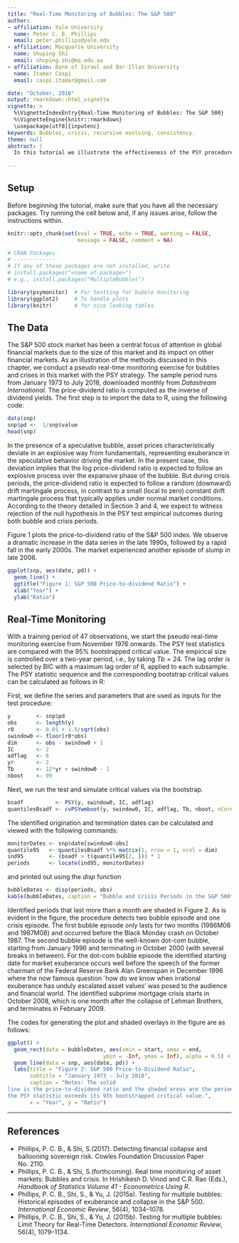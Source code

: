 ```yaml
---
title: "Real-Time Monitoring of Bubbles: The S&P 500"
author:
- affiliation: Yale University
  name: Peter C. B. Phillips
  email: peter.phillips@yale.edu
- affiliation: Macquarie University
  name: Shuping Shi
  email: shuping.shi@mq.edu.au
- affiliation: Bank of Israel and Bar-Illan University
  name: Itamar Caspi  
  email: caspi.itamar@gmail.com

date: "October, 2018"
output: rmarkdown::html_vignette
vignette: >
  %\VignetteIndexEntry{Real-Time Monitoring of Bubbles: The S&P 500}
  %\VignetteEngine{knitr::rmarkdown}
  \usepackage[utf8]{inputenc}
keywords: Bubbles, crisis, recursive evolving, consistency.
theme: null
abstract: |
  In this tutorial we illustrate the effectiveness of the PSY procedure in                  detecting bubbles with an applications to the S&P 500 financial market using R            and the *psymonitor* package.
    
---
```


## Setup

Before beginning the tutorial, make sure that you have all the necessary packages. Try running the cell below and, if any issues arise, follow the instructions within.


```r
knitr::opts_chunk$set(eval = TRUE, echo = TRUE, warning = FALSE,
                      message = FALSE, comment = NA)

# CRAN Packages 
# -------------
# If any of these packages are not installed, write
# install.packages("<name of package>")
# e.g., install.packages("MultipleBubbles")

library(psymonitor)  # For testting for bubble monitoring
library(ggplot2)     # To handle plots
library(knitr)       # for nice looking tables

```

## The Data

The S&P 500 stock market has been a central focus of attention in global
financial markets due to the size of this market and its impact on other
financial markets. As an illustration of the methods discussed in this chapter,
we conduct a pseudo real-time monitoring exercise for bubbles and crises in
this market with the PSY strategy. The sample period runs from January
1973 to July 2018, downloaded monthly from *Datastream International*. The
price-dividend ratio is computed as the inverse of dividend yields. The
first step is to import the data to R, using the following code:

```r
data(snp)
snp$pd <-  1/snp$value
head(snp)
```

In the presence of a speculative bubble, asset prices characteristically deviate
in an explosive way from fundamentals, representing exuberance in the
speculative behavior driving the market. In the present case, this deviation
implies that the log price-dividend ratio is expected to follow an explosive
process over the expansive phase of the bubble. But during crisis periods, the
price-dividend ratio is expected to follow a random (downward) drift martingale
process, in contrast to a small (local to zero) constant drift martingale
process that typically applies under normal market conditions. According to
the theory detailed in Section 3 and 4, we expect to witness rejection of the
null hypothesis in the PSY test empirical outcomes during both bubble and
crisis periods.

Figure 1 plots the price-to-dividend ratio of the S&P 500 index. We
observe a dramatic increase in the data series in the late 1990s, followed
by a rapid fall in the early 2000s. The market experienced another episode
of slump in late 2008.

```r
ggplot(snp, aes(date, pd)) +
  geom_line() +
  ggtitle("Figure 1: S&P 500 Price-to-dividend Ratio") +
  xlab("Year") +
  ylab("Ratio")
```

## Real-Time Monitoring

With a training period of 47 observations, we start the pseudo real-time monitoring exercise from November 1976 onwards. The PSY test statistics are compared with the 95% bootstrapped critical value. The empirical size is controlled over a two-year period, i.e., by taking $Tb = 24$. The lag order is selected by BIC with a maximum lag order of 6, applied to each subsample. The PSY statistic sequence and the corresponding bootstrap critical values can be calculated as follows in R:

First, we define the series and parameters that are used as inputs for the test procedure:

```r
y        <- snp$pd
obs      <- length(y)
r0       <- 0.01 + 1.8/sqrt(obs)
swindow0 <- floor(r0*obs)
dim      <- obs - swindow0 + 1
IC       <- 2
adflag   <- 6
yr       <- 2
Tb       <- 12*yr + swindow0 - 1
nboot    <- 99
```

Next, we run the test and simulate critical values via the bootstrap.

```r
bsadf          <- PSY(y, swindow0, IC, adflag)
quantilesBsadf <- cvPSYwmboot(y, swindow0, IC, adflag, Tb, nboot, nCores = 2) #Note that the number of cores is arbitrarily set to 2.
```

The identified origination and termination dates can be calculated and
viewed with the following commands:

```r
monitorDates <- snp$date[swindow0:obs]
quantile95   <- quantilesBsadf %*% matrix(1, nrow = 1, ncol = dim)
ind95        <- (bsadf > t(quantile95[2, ])) * 1
periods      <- locate(ind95, monitorDates)
```

and printed out using the *disp* function

```r
bubbleDates <- disp(periods, obs)
kable(bubbleDates, caption = "Bubble and Crisis Periods in the S&P 500")
```

Identified periods that last more than a month are shaded in Figure 2. As is evident in the figure, the procedure detects two bubble episode and one crisis episode. The
first bubble episode only lasts for two months (1986M06 and 1987M08)
and occurred before the Black Monday crash on October 1987. The second
bubble episode is the well-known dot-com bubble, starting from January 1996
and terminating in October 2000 (with several breaks in between). For the
dot-com bubble episode the identified starting date for market exuberance
occurs well before the speech of the former chairman of the Federal Reserve
Bank Alan Greenspan in December 1996 where the now famous question `how
do we know when irrational exuberance has unduly escalated asset values'
was posed to the audience and financial world. The identified subprime
mortgage crisis starts in October 2008, which is one month after the collapse
of Lehman Brothers, and terminates in February 2009.


The codes for generating the plot and shaded overlays in the figure are
as follows:

```r

ggplot() + 
  geom_rect(data = bubbleDates, aes(xmin = start, xmax = end, 
                              ymin = -Inf, ymax = Inf), alpha = 0.5) + 
  geom_line(data = snp, aes(date, pd)) +
  labs(title = "Figure 2: S&P 500 Price-to-Dividend Ratio",
       subtitle = "January 1973 - July 2018",
       caption = "Notes: The solid
line is the price-to-dividend ratio and the shaded areas are the periods where
the PSY statistic exceeds its 95% bootstrapped critical value.", 
       x = "Year", y = "Ratio") 
```

---

## References
  * Phillips, P. C. B., & Shi, S.(2017). Detecting financial collapse and ballooning sovereign risk. Cowles Foundation Discussion Paper No. 2110.
  * Phillips, P. C. B., & Shi, S.(forthcoming). Real time monitoring of asset markets: Bubbles and crisis. In Hrishikesh D. Vinod and C.R. Rao (Eds.), *Handbook of Statistics Volume 41 - Econometrics Using R*.
  * Phillips, P. C. B., Shi, S., & Yu, J. (2015a).  Testing for multiple bubbles: Historical episodes of exuberance and collapse in the S&P 500. *International Economic Review*, 56(4), 1034--1078.
  * Phillips, P. C. B., Shi, S., & Yu, J. (2015b). Testing for multiple bubbles: Limit Theory for Real-Time Detectors. *International Economic Review*, 56(4), 1079--1134.
